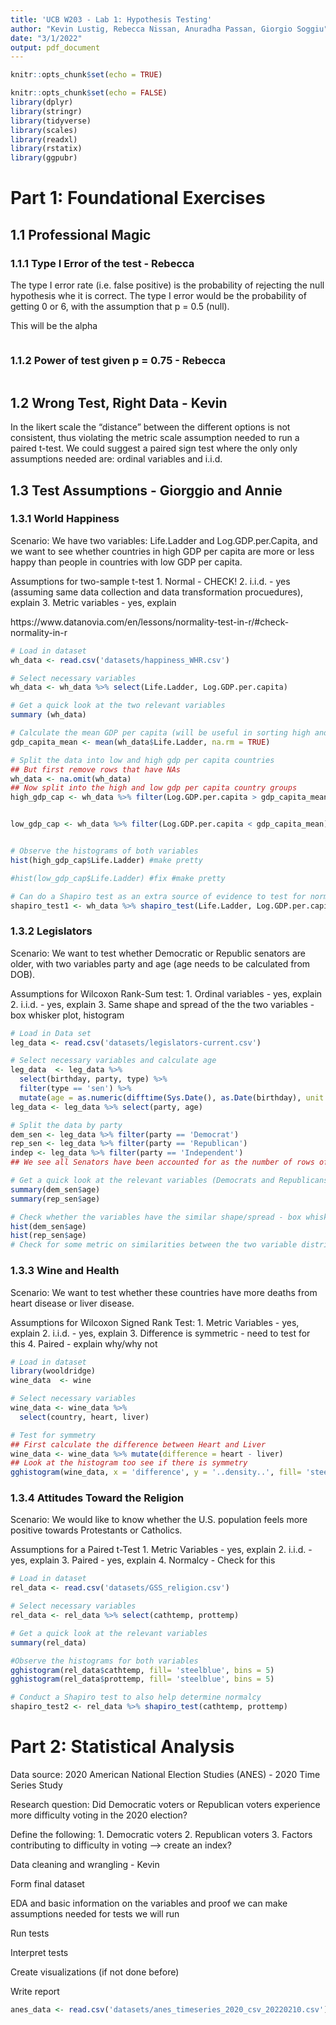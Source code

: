 ```yaml
---
title: 'UCB W203 - Lab 1: Hypothesis Testing'
author: "Kevin Lustig, Rebecca Nissan, Anuradha Passan, Giorgio Soggiu"
date: "3/1/2022"
output: pdf_document
---
```


```r
knitr::opts_chunk$set(echo = TRUE)
```

```r

knitr::opts_chunk$set(echo = FALSE)
library(dplyr)
library(stringr)
library(tidyverse)
library(scales)
library(readxl)
library(rstatix)
library(ggpubr)
```

# Part 1: Foundational Exercises

## 1.1 Professional Magic

### 1.1.1 Type I Error of the test - Rebecca
The type I error rate (i.e. false positive) is the probability of rejecting the null hypothesis whe it is correct. The type I error would be the probability of getting 0 or 6, with the assumption that p = 0.5 (null). 

This will be the alpha 
```r

```

### 1.1.2 Power of test given p = 0.75 - Rebecca 

```r

```

## 1.2 Wrong Test, Right Data - Kevin
In the likert scale the "distance" between the different options is not consistent, thus violating the metric scale assumption needed to run a paired t-test. We could suggest a paired sign test where the only only assumptions needed are: ordinal variables and i.i.d. 

## 1.3 Test Assumptions - Giorggio and Annie 

### 1.3.1 World Happiness 
Scenario: We have two variables: Life.Ladder and Log.GDP.per.Capita, and we want to see whether countries in high GDP per capita are more or less happy than people in countries with low GDP per capita. 

Assumptions for two-sample t-test 
1. Normal - CHECK! 
2. i.i.d. - yes (assuming same data collection and data transformation procuedures), explain 
3. Metric variables - yes, explain 

https://www.datanovia.com/en/lessons/normality-test-in-r/#check-normality-in-r 

```r
# Load in dataset 
wh_data <- read.csv('datasets/happiness_WHR.csv')

# Select necessary variables 
wh_data <- wh_data %>% select(Life.Ladder, Log.GDP.per.capita)

# Get a quick look at the two relevant variables 
summary (wh_data)

# Calculate the mean GDP per capita (will be useful in sorting high and low GDP per capita countries)
gdp_capita_mean <- mean(wh_data$Life.Ladder, na.rm = TRUE)

# Split the data into low and high gdp per capita countries 
## But first remove rows that have NAs 
wh_data <- na.omit(wh_data)
## Now split into the high and low gdp per capita country groups
high_gdp_cap <- wh_data %>% filter(Log.GDP.per.capita > gdp_capita_mean)


low_gdp_cap <- wh_data %>% filter(Log.GDP.per.capita < gdp_capita_mean)


# Observe the histograms of both variables 
hist(high_gdp_cap$Life.Ladder) #make pretty 

#hist(low_gdp_cap$Life.Ladder) #fix #make pretty 

# Can do a Shapiro test as an extra source of evidence to test for normalcy
shapiro_test1 <- wh_data %>% shapiro_test(Life.Ladder, Log.GDP.per.capita)
```

### 1.3.2 Legislators 

Scenario: We want to test whether Democratic or Republic senators are older, with two variables party and age (age needs to be calculated from DOB). 

Assumptions for Wilcoxon Rank-Sum test:
1. Ordinal variables - yes, explain 
2. i.i.d. - yes, explain 
3. Same shape and spread of the the two variables - box whisker plot, histogram 

```r
# Load in Data set 
leg_data <- read.csv('datasets/legislators-current.csv')

# Select necessary variables and calculate age 
leg_data  <- leg_data %>% 
  select(birthday, party, type) %>%
  filter(type == 'sen') %>%
  mutate(age = as.numeric(difftime(Sys.Date(), as.Date(birthday), unit = "weeks"))/52.25)
leg_data <- leg_data %>% select(party, age)

# Split the data by party
dem_sen <- leg_data %>% filter(party == 'Democrat')
rep_sen <- leg_data %>% filter(party == 'Republican')
indep <- leg_data %>% filter(party == 'Independent') 
## We see all Senators have been accounted for as the number of rows of above 3 data frames adds up to 100 

# Get a quick look at the relevant variables (Democrats and Republicans only) 
summary(dem_sen$age)
summary(rep_sen$age)

# Check whether the variables have the similar shape/spread - box whisker plot or histogram 
hist(dem_sen$age)
hist(rep_sen$age)
# Check for some metric on similarities between the two variable distributions
```

### 1.3.3 Wine and Health 

Scenario: We want to test whether these countries have more deaths from heart disease or liver disease.

Assumptions for Wilcoxon Signed Rank Test:
1. Metric Variables - yes, explain 
2. i.i.d. - yes, explain 
3. Difference is symmetric - need to test for this
4. Paired - explain why/why not
```r
# Load in dataset 
library(wooldridge)
wine_data  <- wine

# Select necessary variables
wine_data <- wine_data %>% 
  select(country, heart, liver)

# Test for symmetry
## First calculate the difference between Heart and Liver 
wine_data <- wine_data %>% mutate(difference = heart - liver)
## Look at the histogram too see if there is symmetry 
gghistogram(wine_data, x = 'difference', y = '..density..', fill= 'steelblue', bins = 5, add_density = TRUE)

```

### 1.3.4 Attitudes Toward the Religion 

Scenario: We would like to know whether the U.S. population feels more positive towards Protestants or Catholics. 

Assumptions for a Paired t-Test
1. Metric Variables - yes, explain 
2. i.i.d. - yes, explain 
3. Paired - yes, explain 
4. Normalcy - Check for this 
```r
# Load in dataset 
rel_data <- read.csv('datasets/GSS_religion.csv')

# Select necessary variables 
rel_data <- rel_data %>% select(cathtemp, prottemp)

# Get a quick look at the relevant variables 
summary(rel_data)

#Observe the histograms for both variables 
gghistogram(rel_data$cathtemp, fill= 'steelblue', bins = 5)
gghistogram(rel_data$prottemp, fill= 'steelblue', bins = 5)

# Conduct a Shapiro test to also help determine normalcy 
shapiro_test2 <- rel_data %>% shapiro_test(cathtemp, prottemp)
```

# Part 2: Statistical Analysis

Data source: 2020 American National Election Studies (ANES) - 2020 Time Series Study 

Research question: Did Democratic voters or Republican voters experience more difficulty voting in the 2020 election?

Define the following:
1. Democratic voters
2. Republican voters
3. Factors contributing to difficulty in voting --> create an index?

Data cleaning and wrangling - Kevin 

Form final dataset 

EDA and basic information on the variables and proof we can make assumptions needed for tests we will run

Run tests

Interpret tests

Create visualizations (if not done before)

Write report


```r
anes_data <- read.csv('datasets/anes_timeseries_2020_csv_20220210.csv')
```